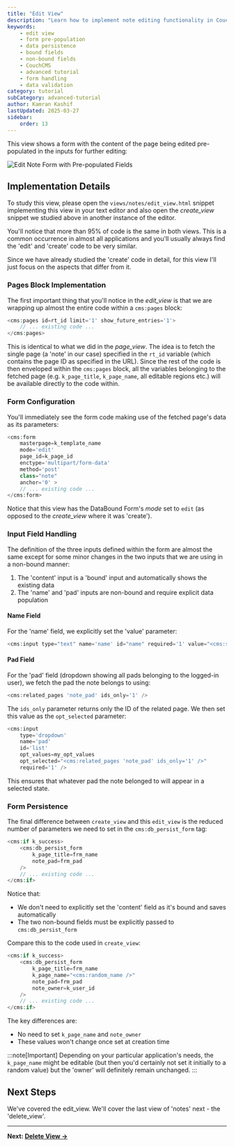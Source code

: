 ---
title: "Edit View"
description: "Learn how to implement note editing functionality in CouchCMS, including form pre-population, data persistence, and handling bound and non-bound fields."
keywords:
    - edit view
    - form pre-population
    - data persistence
    - bound fields
    - non-bound fields
    - CouchCMS
    - advanced tutorial
    - form handling
    - data validation
category: tutorial
subCategory: advanced-tutorial
author: Kamran Kashif
lastUpdated: 2025-03-27
sidebar:
    order: 13
---

This view shows a form with the content of the page being edited pre-populated in the inputs for further editing:

![Edit Note Form with Pre-populated Fields](./img/scr5.png)

## Implementation Details

To study this view, please open the `views/notes/edit_view.html` snippet implementing this view in your text editor and also open the *create_view* snippet we studied above in another instance of the editor.

You'll notice that more than 95% of code is the same in both views. This is a common occurrence in almost all applications and you'll usually always find the 'edit' and 'create' code to be very similar.

Since we have already studied the 'create' code in detail, for this view I'll just focus on the aspects that differ from it.

### Pages Block Implementation

The first important thing that you'll notice in the *edit_view* is that we are wrapping up almost the entire code within a `cms:pages` block:

```php title="Pages Block"
<cms:pages id=rt_id limit='1' show_future_entries='1'>
    // ... existing code ...
</cms:pages>
```

This is identical to what we did in the *page_view*. The idea is to fetch the single page (a 'note' in our case) specified in the `rt_id` variable (which contains the page ID as specified in the URL). Since the rest of the code is then enveloped within the `cms:pages` block, all the variables belonging to the fetched page (e.g. `k_page_title`, `k_page_name`, all editable regions etc.) will be available directly to the code within.

### Form Configuration

You'll immediately see the form code making use of the fetched page's data as its parameters:

```php title="Form Configuration"
<cms:form
    masterpage=k_template_name
    mode='edit'
    page_id=k_page_id
    enctype='multipart/form-data'
    method='post'
    class="note"
    anchor='0' >
    // ... existing code ...
</cms:form>
```

Notice that this view has the DataBound Form's *mode* set to `edit` (as opposed to the *create_view* where it was 'create').

### Input Field Handling

The definition of the three inputs defined within the form are almost the same except for some minor changes in the two inputs that we are using in a non-bound manner:

1. The 'content' input is a 'bound' input and automatically shows the existing data
2. The 'name' and 'pad' inputs are non-bound and require explicit data population

#### Name Field

For the 'name' field, we explicitly set the 'value' parameter:

```php title="Name Field Configuration"
<cms:input type="text" name='name' id="name" required='1' value="<cms:show k_page_title />" />
```

#### Pad Field

For the 'pad' field (dropdown showing all pads belonging to the logged-in user), we fetch the pad the note belongs to using:

```php title="Pad Selection"
<cms:related_pages 'note_pad' ids_only='1' />
```

The `ids_only` parameter returns only the ID of the related page. We then set this value as the `opt_selected` parameter:

```php title="Pad Field Configuration"
<cms:input
    type='dropdown'
    name='pad'
    id='list'
    opt_values=my_opt_values
    opt_selected="<cms:related_pages 'note_pad' ids_only='1' />"
    required='1' />
```

This ensures that whatever pad the note belonged to will appear in a selected state.

### Form Persistence

The final difference between `create_view` and this `edit_view` is the reduced number of parameters we need to set in the `cms:db_persist_form` tag:

```php title="Form Persistence"
<cms:if k_success>
    <cms:db_persist_form
        k_page_title=frm_name
        note_pad=frm_pad
    />
    // ... existing code ...
</cms:if>
```

Notice that:

- We don't need to explicitly set the 'content' field as it's bound and saves automatically
- The two non-bound fields must be explicitly passed to `cms:db_persist_form`

Compare this to the code used in `create_view`:

```php title="Create View Form Persistence"
<cms:if k_success>
    <cms:db_persist_form
        k_page_title=frm_name
        k_page_name="<cms:random_name />"
        note_pad=frm_pad
        note_owner=k_user_id
    />
    // ... existing code ...
</cms:if>
```

The key differences are:

- No need to set `k_page_name` and `note_owner`
- These values won't change once set at creation time

:::note[Important]
Depending on your particular application's needs, the `k_page_name` might be editable (but then you'd certainly not set it initially to a random value) but the 'owner' will definitely remain unchanged.
:::

## Next Steps

We've covered the edit_view. We'll cover the last view of 'notes' next - the 'delete_view'.

---

**Next: [Delete View →](./14-delete-view)**
